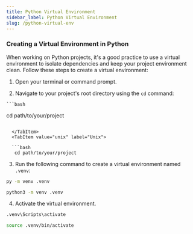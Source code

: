 ```yaml
---
title: Python Virtual Environment
sidebar_label: Python Virtual Environment
slug: /python-virtual-env
---
```




### Creating a Virtual Environment in Python

When working on Python projects, it's a good practice to use a virtual environment to isolate dependencies and keep your project environment clean. Follow these steps to create a virtual environment:

1. Open your terminal or command prompt.

2. Navigate to your project's root directory using the `cd` command:


<Tabs groupId="operating-systems">
  <TabItem value="win" label="Windows">
   
    ```bash
   cd path/to/your/project
```
  
  </TabItem>
  <TabItem value="unix" label="Unix">
  
  ```bash
   cd path/to/your/project
```
  
  </TabItem>
</Tabs>


3. Run the following command to create a virtual environment named `.venv`:


<Tabs groupId="operating-systems">
  <TabItem value="win" label="Windows">

  ```bash
  py -m venv .venv
```
  
  </TabItem>
  <TabItem value="unix" label="Unix">
  
```bash
python3 -m venv .venv
```


  </TabItem>
</Tabs>

4. Activate the virtual environment.

<Tabs groupId="operating-systems">
  <TabItem value="win" label="Windows">

  ```sh
  .venv\Scripts\activate
```
  
  </TabItem>
  <TabItem value="unix" label="Unix">

  ```bash
  source .venv/bin/activate
  ```
  </TabItem>
</Tabs>

<!-- 5. 



<Tabs groupId="operating-systems">
  <TabItem value="win" label="Windows">
  
  </TabItem>
  <TabItem value="unix" label="Unix">
  
  
  </TabItem>
</Tabs> -->
